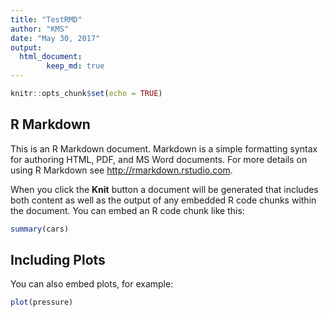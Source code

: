 ---
title: "TestRMD"
author: "KMS"
date: "May 30, 2017"
output: 
  html_document:
        keep_md: true
---

```{r setup, include=TRUE}
knitr::opts_chunk$set(echo = TRUE)
```

## R Markdown

This is an R Markdown document. Markdown is a simple formatting syntax for authoring HTML, PDF, and MS Word documents. For more details on using R Markdown see <http://rmarkdown.rstudio.com>.

When you click the **Knit** button a document will be generated that includes both content as well as the output of any embedded R code chunks within the document. You can embed an R code chunk like this:

```{r cars,fig.width=8, fig.height=6, inlcude =TRUE }
summary(cars)
```

## Including Plots

You can also embed plots, for example:

```{r pressure, echo=TRUE,fig.width=8, fig.height=6,inlcude =TRUE}
plot(pressure)
```


